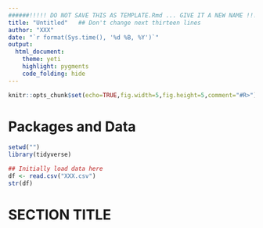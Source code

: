 ```yaml
---
######!!!!! DO NOT SAVE THIS AS TEMPLATE.Rmd ... GIVE IT A NEW NAME !!!!!######
title: "Untitled"   ## Don't change next thirteen lines
author: "XXX"
date: "`r format(Sys.time(), '%d %B, %Y')`"
output: 
  html_document:
    theme: yeti
    highlight: pygments
    code_folding: hide
---
```


```r
knitr::opts_chunk$set(echo=TRUE,fig.width=5,fig.height=5,comment="#R>")
```


<!---- You can edit anything below here ---->

# Packages and Data
```r
setwd("")
library(tidyverse)
```

```r
## Initially load data here
df <- read.csv("XXX.csv")
str(df)
```


# SECTION TITLE

```r
```

